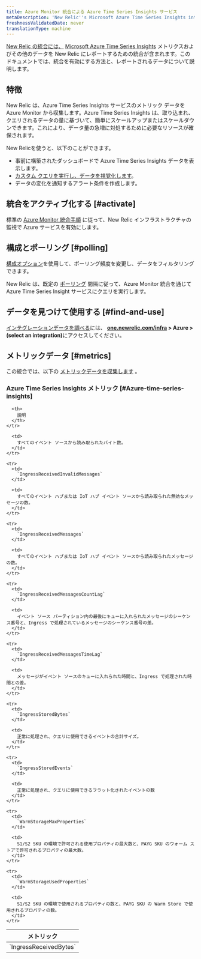 ```yaml
---
title: Azure Monitor 統合による Azure Time Series Insights サービス
metaDescription: 'New Relic''s Microsoft Azure Time Series Insights integration: what data it reports and how to enable it.'
freshnessValidatedDate: never
translationType: machine
---
```


[New Relic の統合には、](/docs/infrastructure/integrations-getting-started/getting-started/introduction-infrastructure-integrations) [Microsoft Azure Time Series Insights](https://azure.microsoft.com/en-us/products/time-series-insights/) メトリクスおよびその他のデータを New Relic にレポートするための統合が含まれます。このドキュメントでは、統合を有効にする方法と、レポートされるデータについて説明します。

## 特徴

New Relic は、Azure Time Series Insights サービスのメトリック データを Azure Monitor から収集します。Azure Time Series Insights は、取り込まれ、クエリされるデータの量に基づいて、簡単にスケールアップまたはスケールダウンできます。これにより、データ量の急増に対処するために必要なリソースが確保されます。

New Relicを使うと、以下のことができます。

* 事前に構築されたダッシュボードで Azure Time Series Insights データを表示します。
* [カスタム クエリを実行し、データを視覚化します](/docs/infrastructure/integrations-getting-started/getting-started/use-integration-data-new-relic-Insight)。
* データの変化を通知するアラート条件を作成します。

## 統合をアクティブ化する [#activate]

標準の [Azure Monitor 統合手順](/docs/infrastructure/microsoft-azure-integrations/azure-integrations-list/azure-monitor) に従って、New Relic インフラストラクチャの監視で Azure サービスを有効にします。

## 構成とポーリング [#polling]

[構成オプション](/docs/infrastructure/microsoft-azure-integrations/azure-integrations-list/azure-monitor/#settings)を使用して、ポーリング頻度を変更し、データをフィルタリングできます。

New Relic は、既定の [ポーリング](/docs/infrastructure/microsoft-azure-integrations/azure-integrations-list/azure-monitor/#settings) 間隔に従って、Azure Monitor 統合を通じて Azure Time Series Insight サービスにクエリを実行します。

## データを見つけて使用する [#find-and-use]

[インテグレーションデータを調べる](/docs/infrastructure/integrations/find-use-infrastructure-integration-data)には、 <DNT>**[one.newrelic.com/infra](https://one.newrelic.com/infra) > Azure > (select an integration)**</DNT>にアクセスしてください。

## メトリックデータ [#metrics]

この統合では、以下の [メトリックデータを収集します](/docs/infrastructure/integrations-getting-started/getting-started/understand-integration-data-data-types#metric) 。

### Azure Time Series Insights メトリック [#Azure-time-series-insights]

<table>
  <thead>
    <tr>
      <th style={{ width: "300px" }}>
        メトリック
      </th>

      <th>
        説明
      </th>
    </tr>
  </thead>

  <tbody>
    <tr>
      <td>
        `IngressReceivedBytes`
      </td>

      <td>
        すべてのイベント ソースから読み取られたバイト数。
      </td>
    </tr>

    <tr>
      <td>
        `IngressReceivedInvalidMessages`
      </td>

      <td>
        すべてのイベント ハブまたは IoT ハブ イベント ソースから読み取られた無効なメッセージの数。
      </td>
    </tr>

    <tr>
      <td>
        `IngressReceivedMessages`
      </td>

      <td>
        すべてのイベント ハブまたは IoT ハブ イベント ソースから読み取られたメッセージの数。
      </td>
    </tr>

    <tr>
      <td>
        `IngressReceivedMessagesCountLag`
      </td>

      <td>
        イベント ソース パーティション内の最後にキューに入れられたメッセージのシーケンス番号と、Ingress で処理されているメッセージのシーケンス番号の差。
      </td>
    </tr>

    <tr>
      <td>
        `IngressReceivedMessagesTimeLag`
      </td>

      <td>
        メッセージがイベント ソースのキューに入れられた時間と、Ingress で処理された時間との差。
      </td>
    </tr>

    <tr>
      <td>
        `IngressStoredBytes`
      </td>

      <td>
        正常に処理され、クエリに使用できるイベントの合計サイズ。
      </td>
    </tr>

    <tr>
      <td>
        `IngressStoredEvents`
      </td>

      <td>
        正常に処理され、クエリに使用できるフラット化されたイベントの数
      </td>
    </tr>

    <tr>
      <td>
        `WarmStorageMaxProperties`
      </td>

      <td>
        S1/S2 SKU の環境で許可される使用プロパティの最大数と、PAYG SKU のウォーム ストアで許可されるプロパティの最大数。
      </td>
    </tr>

    <tr>
      <td>
        `WarmStorageUsedProperties`
      </td>

      <td>
        S1/S2 SKU の環境で使用されるプロパティの数と、PAYG SKU の Warm Store で使用されるプロパティの数。
      </td>
    </tr>
  </tbody>
</table>
